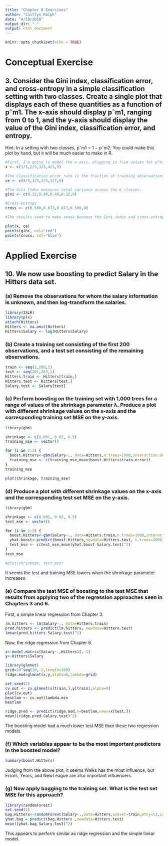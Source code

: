 ```yaml
---
title: "Chapter 8 Exercises"
author: "Caitlyn Ralph"
date: "4/18/2018"
output_dir: "."
output: html_document
---
```


```r
knitr::opts_chunk$set(echo = TRUE)
```

# Conceptual Exercise

## 3. Consider the Gini index, classification error, and cross-entropy in a simple classification setting with two classes. Create a single plot that displays each of these quantities as a function of pˆm1. The x-axis should display pˆm1, ranging from 0 to 1, and the y-axis should display the value of the Gini index, classification error, and entropy.
Hint: In a setting with two classes, pˆm1 = 1 − pˆm2. You could make this plot by hand, but it will be much easier to make in R.

```r
#First, I'm going to model the x-axis, plugging in five values for p^m1.
x <- c(1/5,2/5,3/5,4/5,5)

#The classification error rate is the fraction of training observations in that region that no dont belong to the most common class.
ce <- c(4/5,3/5,2/5,1/5,0)

#The Gini Index measures total variance across the K classes.
gini <- c(0.32,0.48,0.48,0.32,0)

#Cross-entropy
cross <- c(0.500,0.673,0.673,0.500,0)

#The results seem to make sense because the Gini index and cross-entropy are quite similar.

plot(x, ce)
points(gini, col="red")
points(cross, col="blue")
```

# Applied Exercise

## 10. We now use boosting to predict Salary in the Hitters data set.

### (a) Remove the observations for whom the salary information is unknown, and then log-transform the salaries.

```r
library(ISLR)
library(pls)
attach(Hitters)
Hitters <- na.omit(Hitters)
Hitters$Salary <- log(Hitters$Salary)
```

### (b) Create a training set consisting of the first 200 observations, and a test set consisting of the remaining observations.

```r
train <- seq(1,200,1)
test <- seq(201,263,1)
Hitters.train <- Hitters[train,]
Hitters.test <- Hitters[test,]
Salary.test <- Salary[test]
```

### (c) Perform boosting on the training set with 1,000 trees for a range of values of the shrinkage parameter λ. Produce a plot with different shrinkage values on the x-axis and the corresponding training set MSE on the y-axis.

```r
library(gbm)

shrinkage <- c(0.001, 0.02, 0.5)
training_mse <- vector()

for (i in 1:3) {
  boost.Hitters<-gbm(Salary~., data=Hitters,n.trees=1000,interaction.depth=4,shrinkage=shrinkage[i],verbose=F)
  training_mse <- c(training_mse,mean(boost.Hitters$train.error))
}
training_mse

plot(shrinkage, training_mse)
```

### (d) Produce a plot with different shrinkage values on the x-axis and the corresponding test set MSE on the y-axis.

```r
library(gbm)

shrinkage <- c(0.001, 0.02, 0.5)
test_mse <- vector()

for (i in 1:3) {
  boost.Hitters<-gbm(Salary~., data=Hitters.train,n.trees=1000,interaction.depth=4,shrinkage=shrinkage[i],verbose=F)
  yhat.boost<-predict(boost.Hitters,newdata=Hitters.test, n.trees=1000)
  test_mse <- c(test_mse,mean(yhat.boost-Salary.test)^2)
}
test_mse

#plot(shrinkage, test_mse)
```

It seems the test and training MSE lowers when the shrinkage parameter increases.

### (e) Compare the test MSE of boosting to the test MSE that results from applying two of the regression approaches seen in Chapters 3 and 6.

First, a simple linear regression from Chapter 3.

```r
lm.hitters <- lm(Salary~., data=Hitters.train)
pred.hitters <- predict(lm.hitters, newdata=Hitters.test)
(mean(pred.hitters-Salary.test)^2)
```

Now, the ridge regression from Chapter 6.

```r
x<-model.matrix(Salary~.,Hitters)[,-1]
y<-Hitters$Salary
```
```r
library(glmnet)
grid=10^seq(10,-2,length=100)
ridge.mod=glmnet(x,y,alpha=0,lambda=grid)

set.seed(1)
cv.out <- cv.glmnet(x[train,],y[train],alpha=0)
plot(cv.out)
bestlam <- cv.out$lambda.min
bestlam
```
```r
ridge.pred <- predict(ridge.mod,s=bestlam,newx=x[test,])
mean((ridge.pred-Salary.test)^2)
```
The boosting model had a much lower test MSE than these two regression models.

### (f) Which variables appear to be the most important predictors in the boosted model?

```r
summary(boost.Hitters)
```

Judging from the above plot, it seems Walks has the most influence, but Errors, Years, and NewLeague are also important influencers.

### (g) Now apply bagging to the training set. What is the test set MSE for this approach?

```r
library(randomForest)
set.seed(1)
bag.Hitters<-randomForest(Salary~.,data=Hitters,subset=train,mtry=13,importance =TRUE)
yhat.bag = predict(bag.Hitters ,newdata=Hitters.test)
mean((yhat.bag-Salary.test)^2)
```
This appears to perform similar as ridge regression and the simple linear model.